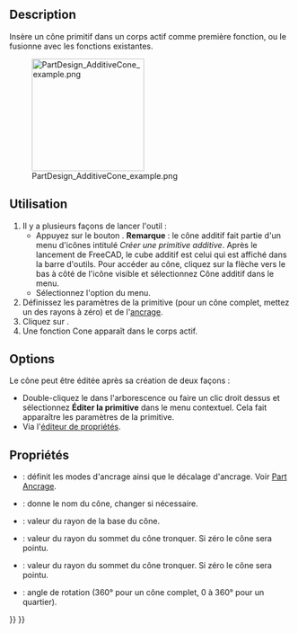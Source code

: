 <languages/>

{{Docnav/fr
|[[PartDesign_AdditiveSphere/fr|Sphère additive]]
|[[PartDesign_AdditiveEllipsoid/fr|Ellipsoïde additif]]
|[[PartDesign_Workbench/fr|Atelier PartDesign]]
|IconL=PartDesign_AdditiveSphere.svg
|IconR=PartDesign_AdditiveEllipsoid.svg
|IconC=Workbench_PartDesign.svg
}}

{{GuiCommand/fr
|Name=PartDesign AdditiveCone
|Name/fr=PartDesign Cône additif
|MenuLocation=PartDesign → Créer une primitive additive → Cône additif
|Workbenches=[[PartDesign_Workbench/fr|PartDesign]]
|Version=0.17
|SeeAlso=[[PartDesign_CompPrimitiveAdditive/fr|PartDesign Primitives additives]], [[PartDesign_SubtractiveCone|PartDesign Cône soustractif]]
}}

==Description==

Insère un cône primitif dans un corps actif comme première fonction, ou le fusionne avec les fonctions existantes.

[[File:PartDesign_AdditiveCone_example.png|200px]]

<span id="Usage"></span>
==Utilisation==

# Il y a plusieurs façons de lancer l'outil :
#* Appuyez sur le bouton {{Button|[[File:PartDesign_AdditiveCone.svg|16px]] [[PartDesign_AdditiveCone/fr|Cône additif]]}}. '''Remarque''' : le cône additif fait partie d'un menu d'icônes intitulé ''Créer une primitive additive''. Après le lancement de FreeCAD, le cube additif est celui qui est affiché dans la barre d'outils. Pour accéder au cône, cliquez sur la flèche vers le bas à côté de l'icône visible et sélectionnez Cône additif dans le menu.
#* Sélectionnez l'option {{MenuCommand|PartDesign → Créer une primitive additive → [[Image:PartDesign_AdditiveCone.svg|16px]] Cône additif}} du menu.
# Définissez les paramètres de la primitive (pour un cône complet, mettez un des rayons à zéro) et de l'[[Part_EditAttachment/fr|ancrage]].
# Cliquez sur {{Button|OK}}.
# Une fonction Cone apparaît dans le corps actif.

==Options==

Le cône peut être éditée après sa création de deux façons :
* Double-cliquez le dans l'arborescence ou faire un clic droit dessus et sélectionnez '''Éditer la primitive''' dans le menu contextuel. Cela fait apparaître les paramètres de la primitive. 
* Via l'[[Property_editor/fr|éditeur de propriétés]].

<span id="Properties"></span>
==Propriétés==

* {{PropertyData|Attachment}} : définit les modes d'ancrage ainsi que le décalage d'ancrage. Voir [[Part_EditAttachment/fr|Part Ancrage]].
* {{PropertyData|Label}} : donne le nom du cône, changer si nécessaire. 
* {{PropertyData|Radius1}} : valeur du rayon de la base du cône.
* {{PropertyData|Radius2}} : valeur du rayon du sommet du cône tronquer. Si zéro le cône sera pointu. 
* {{PropertyData|Height}} : valeur du rayon du sommet du cône tronquer. Si zéro le cône sera pointu. 
* {{PropertyData|Angle}} : angle de rotation (360° pour un cône complet, 0 à 360° pour un quartier).


{{Docnav/fr
|[[PartDesign_AdditiveSphere/fr|Sphère additive]]
|[[PartDesign_AdditiveEllipsoid/fr|Ellipsoïde additif]]
|[[PartDesign_Workbench/fr|Atelier PartDesign]]
|IconL=PartDesign_AdditiveSphere.svg
|IconR=PartDesign_AdditiveEllipsoid.svg
|IconC=Workbench_PartDesign.svg
}}

{{PartDesign_Tools_navi{{#translation:}}}}
{{Userdocnavi{{#translation:}}}}